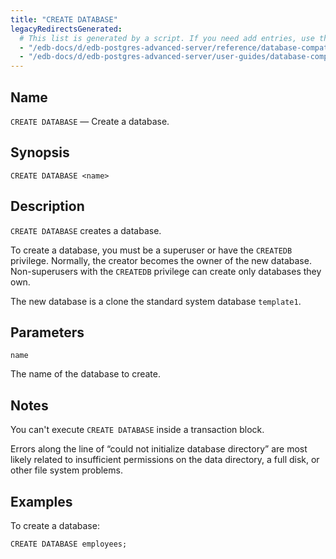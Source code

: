 ```yaml
---
title: "CREATE DATABASE"
legacyRedirectsGenerated:
  # This list is generated by a script. If you need add entries, use the `legacyRedirects` key.
  - "/edb-docs/d/edb-postgres-advanced-server/reference/database-compatibility-for-oracle-developers-reference-guide/9.6/Database_Compatibility_for_Oracle_Developers_Reference_Guide.1.034.html"
  - "/edb-docs/d/edb-postgres-advanced-server/user-guides/database-compatibility-for-oracle-developers-guide/9.5/Database_Compatibility_for_Oracle_Developers_Guide.1.064.html"
---
```


<div id="create_database" class="registered_link"></div>

## Name

`CREATE DATABASE` &mdash; Create a database.

## Synopsis

```text
CREATE DATABASE <name>
```

## Description

`CREATE DATABASE` creates a database.

To create a database, you must be a superuser or have the `CREATEDB` privilege. Normally, the creator becomes the owner of the new database. Non-superusers with the `CREATEDB` privilege can create only databases they own.

The new database is a clone the standard system database `template1`.

## Parameters

`name`

 The name of the database to create.

## Notes

You can't execute `CREATE DATABASE` inside a transaction block.

Errors along the line of “could not initialize database directory” are most likely related to insufficient permissions on the data directory, a full disk, or other file system problems.

## Examples

To create a database:

```text
CREATE DATABASE employees;
```
